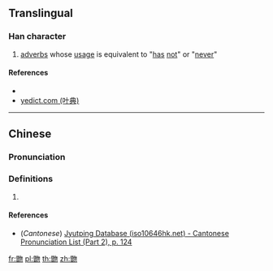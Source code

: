 ==Translingual==

===Han character===
{{Han char|rn=73|rad=曰|as=12|sn=16|four=|canj=CAPHH|ids=⿰曾勿}}

# {{label|zh|dialect}} [[adverb]]s whose [[usage]] is equivalent to "[[has]] [[not]]" or "[[never]]"

====References====
* {{Han ref|kx=0504.091|dkj=14317|hdz=21536.160|uh=6706|ud=26374}}
* [http://yedict.com/htm/67/6706.htm yedict.com (叶典)]

----

==Chinese==
{{zh-forms}}

===Pronunciation===
{{zh-pron
|m=fēn
|c=fan1
|mc=
|oc=
|ma=
|cat=adv
}}

===Definitions===
# {{rfdef|lang=zh}}

====References====
* (''Cantonese'') [http://www.iso10646hk.net/jp/document/download.jsp Jyutping Database (iso10646hk.net) - Cantonese Pronunciation List (Part 2), p. 124]

[[fr:朆]]
[[pl:朆]]
[[th:朆]]
[[zh:朆]]